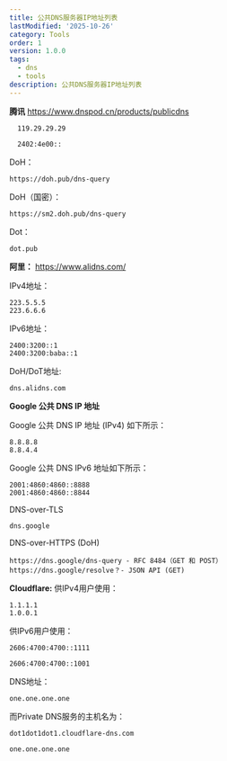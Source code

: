 ```yaml
---
title: 公共DNS服务器IP地址列表
lastModified: '2025-10-26'
category: Tools
order: 1
version: 1.0.0
tags:
  - dns
  - tools
description: 公共DNS服务器IP地址列表
---
```


**腾讯**
https://www.dnspod.cn/products/publicdns

```
  119.29.29.29

  2402:4e00::
```

DoH：

```
https://doh.pub/dns-query
```

DoH（国密）：

```
https://sm2.doh.pub/dns-query
```

Dot：

```
dot.pub
```

**阿里：**
https://www.alidns.com/

IPv4地址：

```
223.5.5.5
223.6.6.6
```

IPv6地址：

```
2400:3200::1
2400:3200:baba::1
```

DoH/DoT地址:

```
dns.alidns.com
```

**Google 公共 DNS IP 地址**

Google 公共 DNS IP 地址 (IPv4) 如下所示：

```
8.8.8.8
8.8.4.4
```

Google 公共 DNS IPv6 地址如下所示：

```
2001:4860:4860::8888
2001:4860:4860::8844
```

DNS-over-TLS

```
dns.google
```

DNS-over-HTTPS (DoH)

```
https://dns.google/dns-query - RFC 8484（GET 和 POST）
https://dns.google/resolve？- JSON API (GET)
```

**Cloudflare:**
供IPv4用户使用：

```
1.1.1.1
1.0.0.1
```

供IPv6用户使用：

```
2606:4700:4700::1111

2606:4700:4700::1001
```

DNS地址：

```
one.one.one.one
```

而Private DNS服务的主机名为：

```
dot1dot1dot1.cloudflare-dns.com

one.one.one.one
```